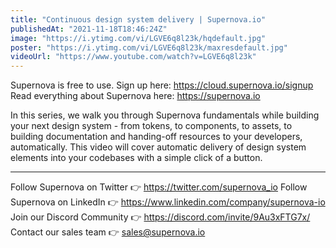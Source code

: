```yaml
---
title: "Continuous design system delivery | Supernova.io"
publishedAt: "2021-11-18T18:46:24Z"
image: "https://i.ytimg.com/vi/LGVE6q8l23k/hqdefault.jpg"
poster: "https://i.ytimg.com/vi/LGVE6q8l23k/maxresdefault.jpg"
videoUrl: "https://www.youtube.com/watch?v=LGVE6q8l23k"
---
```


Supernova is free to use. Sign up here: https://cloud.supernova.io/signup
Read everything about Supernova here: https://supernova.io

In this series, we walk you through Supernova fundamentals while building your next design system - from tokens, to components, to assets, to building documentation and handing-off resources to your developers, automatically. This video will cover automatic delivery of design system elements into your codebases with a simple click of a button.

---

Follow Supernova on Twitter 👉 https://twitter.com/supernova_io
Follow Supernova on LinkedIn 👉 https://www.linkedin.com/company/supernova-io
Join our Discord Community 👉 https://discord.com/invite/9Au3xFTG7x/
Contact our sales team 👉 sales@supernova.io

